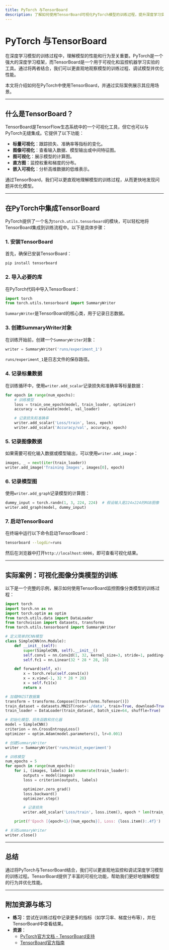 ```yaml
---
title: PyTorch 与TensorBoard
description: 了解如何使用TensorBoard可视化PyTorch模型的训练过程，提升深度学习实验的可解释性和调试效率。
---
```


# PyTorch 与TensorBoard

在深度学习模型的训练过程中，理解模型的性能和行为至关重要。PyTorch是一个强大的深度学习框架，而TensorBoard是一个用于可视化和监控机器学习实验的工具。通过将两者结合，我们可以更直观地观察模型的训练过程、调试模型并优化性能。

本文将介绍如何在PyTorch中使用TensorBoard，并通过实际案例展示其应用场景。

---

## 什么是TensorBoard？

TensorBoard是TensorFlow生态系统中的一个可视化工具，但它也可以与PyTorch无缝集成。它提供了以下功能：

- **标量可视化**：跟踪损失、准确率等指标的变化。
- **图像可视化**：查看输入数据、模型输出或中间特征图。
- **图可视化**：展示模型的计算图。
- **直方图**：监控权重和梯度的分布。
- **嵌入可视化**：分析高维数据的低维表示。

通过TensorBoard，我们可以更直观地理解模型的训练过程，从而更快地发现问题并优化模型。

---

## 在PyTorch中集成TensorBoard

PyTorch提供了一个名为`torch.utils.tensorboard`的模块，可以轻松地将TensorBoard集成到训练流程中。以下是具体步骤：

### 1. 安装TensorBoard

首先，确保已安装TensorBoard：

```bash
pip install tensorboard
```

### 2. 导入必要的库

在PyTorch代码中导入TensorBoard：

```python
import torch
from torch.utils.tensorboard import SummaryWriter
```

`SummaryWriter`是TensorBoard的核心类，用于记录日志数据。

### 3. 创建SummaryWriter对象

在训练开始前，创建一个`SummaryWriter`对象：

```python
writer = SummaryWriter('runs/experiment_1')
```

`runs/experiment_1`是日志文件的保存路径。

### 4. 记录标量数据

在训练循环中，使用`writer.add_scalar`记录损失和准确率等标量数据：

```python
for epoch in range(num_epochs):
    # 训练模型
    loss = train_one_epoch(model, train_loader, optimizer)
    accuracy = evaluate(model, val_loader)

    # 记录损失和准确率
    writer.add_scalar('Loss/train', loss, epoch)
    writer.add_scalar('Accuracy/val', accuracy, epoch)
```

### 5. 记录图像数据

如果需要可视化输入数据或模型输出，可以使用`writer.add_image`：

```python
images, _ = next(iter(train_loader))
writer.add_image('Training Images', images[0], epoch)
```

### 6. 记录模型图

使用`writer.add_graph`记录模型的计算图：

```python
dummy_input = torch.randn(1, 3, 224, 224)  # 假设输入是224x224的RGB图像
writer.add_graph(model, dummy_input)
```

### 7. 启动TensorBoard

在终端中运行以下命令启动TensorBoard：

```bash
tensorboard --logdir=runs
```

然后在浏览器中打开`http://localhost:6006`，即可查看可视化结果。

---

## 实际案例：可视化图像分类模型的训练

以下是一个完整的示例，展示如何使用TensorBoard监控图像分类模型的训练过程：

```python
import torch
import torch.nn as nn
import torch.optim as optim
from torch.utils.data import DataLoader
from torchvision import datasets, transforms
from torch.utils.tensorboard import SummaryWriter

# 定义简单的CNN模型
class SimpleCNN(nn.Module):
    def __init__(self):
        super(SimpleCNN, self).__init__()
        self.conv1 = nn.Conv2d(1, 32, kernel_size=3, stride=1, padding=1)
        self.fc1 = nn.Linear(32 * 28 * 28, 10)

    def forward(self, x):
        x = torch.relu(self.conv1(x))
        x = x.view(-1, 32 * 28 * 28)
        x = self.fc1(x)
        return x

# 加载MNIST数据集
transform = transforms.Compose([transforms.ToTensor()])
train_dataset = datasets.MNIST(root='./data', train=True, download=True, transform=transform)
train_loader = DataLoader(train_dataset, batch_size=64, shuffle=True)

# 初始化模型、损失函数和优化器
model = SimpleCNN()
criterion = nn.CrossEntropyLoss()
optimizer = optim.Adam(model.parameters(), lr=0.001)

# 创建SummaryWriter
writer = SummaryWriter('runs/mnist_experiment')

# 训练模型
num_epochs = 5
for epoch in range(num_epochs):
    for i, (images, labels) in enumerate(train_loader):
        outputs = model(images)
        loss = criterion(outputs, labels)

        optimizer.zero_grad()
        loss.backward()
        optimizer.step()

        # 记录损失
        writer.add_scalar('Loss/train', loss.item(), epoch * len(train_loader) + i)

    print(f'Epoch [{epoch+1}/{num_epochs}], Loss: {loss.item():.4f}')

# 关闭SummaryWriter
writer.close()
```

---

## 总结

通过将PyTorch与TensorBoard结合，我们可以更直观地监控和调试深度学习模型的训练过程。TensorBoard提供了丰富的可视化功能，帮助我们更好地理解模型的行为并优化性能。

---

## 附加资源与练习

- **练习**：尝试在训练过程中记录更多的指标（如学习率、梯度分布等），并在TensorBoard中查看结果。
- **资源**：
  - [PyTorch官方文档 - TensorBoard支持](https://pytorch.org/docs/stable/tensorboard.html)
  - [TensorBoard官方指南](https://www.tensorflow.org/tensorboard)